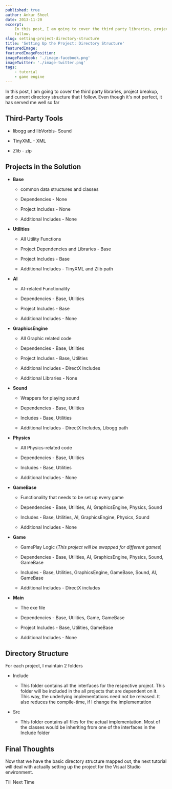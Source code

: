 ```yaml
---
published: true
author: Ankur Sheel
date: 2013-11-20
excerpt:
    In this post, I am going to cover the third party libraries, project breakup, and current directory structure that I
    follow.
slug: setting-project-directory-structure
title: 'Setting Up the Project: Directory Structure'
featuredImage:
featuredImagePosition:
imageFacebook: './image-facebook.png'
imageTwitter: './image-twitter.png'
tags:
    - tutorial
    - game engine
---
```


In this post, I am going to cover the third party libraries, project breakup, and current directory structure that I
follow. Even though it's not perfect, it has served me well so far

## Third-Party Tools

-   libogg and libVorbis- Sound

-   TinyXML - XML

-   Zlib - zip

## Projects in the Solution

-   **Base**

    -   common data structures and classes

    -   Dependencies - None

    -   Project Includes - None

    -   Additional Includes - None

-   **Utilities**

    -   All Utility Functions

    -   Project Dependencies and Libraries - Base

    -   Project Includes - Base

    -   Additional Includes - TinyXML and Zlib path

-   **AI**

    -   AI-related Functionality

    -   Dependencies - Base, Utilities

    -   Project Includes - Base

    -   Additional Includes - None

-   **GraphicsEngine**

    -   All Graphic related code

    -   Dependencies - Base, Utilities

    -   Project Includes - Base, Utilities

    -   Additional Includes - DirectX Includes

    -   Additional Libraries - None

-   **Sound**

    -   Wrappers for playing sound

    -   Dependencies - Base, Utilities

    -   Includes - Base, Utilities

    -   Additional Includes - DirectX Includes, Libogg path

-   **Physics**

    -   All Physics-related code

    -   Dependencies - Base, Utilities

    -   Includes - Base, Utilities

    -   Additional Includes - None

-   **GameBase**

    -   Functionality that needs to be set up every game

    -   Dependencies - Base, Utilities, AI, GraphicsEngine, Physics, Sound

    -   Includes - Base, Utilities, AI, GraphicsEngine, Physics, Sound

    -   Additional Includes - None

-   **Game**

    -   GamePlay Logic (_This project will be swapped for different games_)

    -   Dependencies - Base, Utilities, AI, GraphicsEngine, Physics, Sound, GameBase

    -   Includes - Base, Utilities, GraphicsEngine, GameBase, Sound, AI, GameBase

    -   Additional Includes - DirectX includes

-   **Main**

    -   The exe file

    -   Dependencies - Base, Utilities, Game, GameBase

    -   Project Includes - Base, Utilities, GameBase

    -   Additional Includes - None

## Directory Structure

For each project, I maintain 2 folders

-   Include

    -   This folder contains all the interfaces for the respective project. This folder will be included in the all
        projects that are dependent on it. This way, the underlying implementations need not be released. It also
        reduces the compile-time, if I change the implementation

-   Src

    -   This folder contains all files for the actual implementation. Most of the classes would be inheriting from one
        of the interfaces in the Include folder

## Final Thoughts

Now that we have the basic directory structure mapped out, the next tutorial will deal with actually setting up the
project for the Visual Studio environment.

Till Next Time
